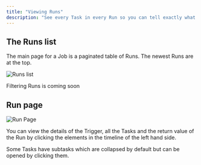 ```yaml
---
title: "Viewing Runs"
description: "See every Task in every Run so you can tell exactly what happened."
---
```


## The Runs list

The main page for a Job is a paginated table of Runs. The newest Runs are at the top.

![Runs list](/images/runs-list.png)

<Note>Filtering Runs is coming soon</Note>

## Run page

![Run Page](/images/run-page.png)

You can view the details of the Trigger, all the Tasks and the return value of the Run by clicking the elements in the timeline of the left hand side.

Some Tasks have subtasks which are collapsed by default but can be opened by clicking them.
